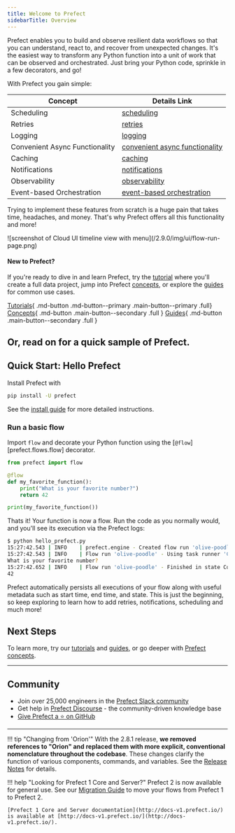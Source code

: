 ```yaml
---
title: Welcome to Prefect
sidebarTitle: Overview
---
```


Prefect enables you to build and observe resilient data workflows so that you can understand, react to, and recover from unexpected changes. It's the easiest way to transform any Python function into a unit of work that can be observed and orchestrated. Just bring your Python code, sprinkle in a few decorators, and go!

With Prefect you gain simple:

| Concept                      | Details Link                                         |
|------------------------------|------------------------------------------------------|
| Scheduling                   | [scheduling](/2.9.0/concepts/schedules)                    |
| Retries                      | [retries](/2.9.0/concepts/tasks/#task-arguments)           |
| Logging                      | [logging](/2.9.0/guides/logs/)                           |
| Convenient Async Functionality | [convenient async functionality](/2.9.0/concepts/task-runners/#task-runners) |
| Caching                      | [caching](/2.9.0/concepts/tasks/#caching)                  |
| Notifications                | [notifications](/2.9.0/cloud/automations/)                 |
| Observability                | [observability](/2.9.0/cloud/overview/)                    |
| Event-based Orchestration   | [event-based orchestration](/2.9.0/cloud/webhooks/)        |

Trying to implement these features from scratch is a huge pain that takes time, headaches, and money. That's why Prefect offers all this functionality and more!

<Frame caption="Prefect UI">![screenshot of Cloud UI timeline view with menu](/2.9.0/img/ui/flow-run-page.png)</Frame>

#### New to Prefect?
If you're ready to dive in and learn Prefect, try the [tutorial](/2.9.0/tutorial/index/) where you'll create a full data project, jump into Prefect [concepts](/2.9.0/concepts/index/), or explore the [guides](guides/index/) for common use cases.

[Tutorials](/2.9.0/tutorials/)\{ .md-button .md-button--primary .main-button--primary .full}  [Concepts](/2.9.0/concepts)\{ .md-button .main-button--secondary .full }  [Guides](guides)\{ .md-button .main-button--secondary .full }

Or, read on for a quick sample of Prefect.
---

## Quick Start: Hello Prefect

Install Prefect with 

```bash
pip install -U prefect
```

See the [install guide](/2.9.0/getting-started/installation/) for more detailed instructions.

### Run a basic flow

Import `flow` and decorate your Python function using the [`@flow`][prefect.flows.flow] decorator.

```python hl_lines="1 3"
from prefect import flow

@flow
def my_favorite_function():
    print("What is your favorite number?")
    return 42

print(my_favorite_function())
```

Thats it! Your function is now a flow. Run the code as you normally would, and you'll see its execution via the Prefect logs:

```bash
$ python hello_prefect.py
15:27:42.543 | INFO    | prefect.engine - Created flow run 'olive-poodle' for flow 'my-favorite-function'
15:27:42.543 | INFO    | Flow run 'olive-poodle' - Using task runner 'ConcurrentTaskRunner'
What is your favorite number?
15:27:42.652 | INFO    | Flow run 'olive-poodle' - Finished in state Completed()
42
```

Prefect automatically persists all executions of your flow along with useful metadata such as start time, end time, and state. This is just the beginning, so keep exploring to learn how to add retries, notifications, scheduling and much more!

## Next Steps
To learn more, try our [tutorials](/2.9.0/tutorials) and [guides](/2.9.0/guides), or go deeper with [Prefect concepts](/2.9.0/concepts).

---

## Community

- Join over 25,000 engineers in the [Prefect Slack community](https://prefect.io/slack)
- Get help in [Prefect Discourse](https://discourse.prefect.io/) - the community-driven knowledge base
- [Give Prefect a ⭐️ on GitHub](https://github.com/PrefectHQ/prefect) 

---

!!! tip "Changing from 'Orion'"
    With the 2.8.1 release, **we removed references to "Orion" and replaced them with more explicit, conventional nomenclature throughout the codebase**. These changes clarify the function of various components, commands, and variables. See the [Release Notes](https://github.com/PrefectHQ/prefect/blob/main/RELEASE-NOTES.md#release-281) for details.

!!! help "Looking for Prefect 1 Core and Server?"
    Prefect 2 is now available for general use. See our [Migration Guide](guides/migration-guide/) to move your flows from Prefect 1 to Prefect 2.

    [Prefect 1 Core and Server documentation](http://docs-v1.prefect.io/) is available at [http://docs-v1.prefect.io/](http://docs-v1.prefect.io/).